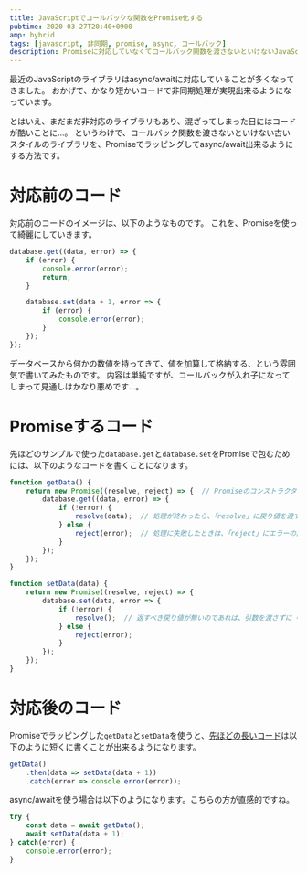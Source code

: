 ```yaml
---
title: JavaScriptでコールバックな関数をPromise化する
pubtime: 2020-03-27T20:40+0900
amp: hybrid
tags: [javascript, 非同期, promise, async, コールバック]
description: Promiseに対応していなくてコールバック関数を渡さないといけないJavaScriptの関数を、async/awaitで呼び出せるようにPromise化する方法です。
---
```


最近のJavaScriptのライブラリはasync/awaitに対応していることが多くなってきました。
おかげで、かなり短かいコードで非同期処理が実現出来るようになっています。

とはいえ、まだまだ非対応のライブラリもあり、混ざってしまった日にはコードが酷いことに…。
というわけで、コールバック関数を渡さないといけない古いスタイルのライブラリを、Promiseでラッピングしてasync/await出来るようにする方法です。


# 対応前のコード
対応前のコードのイメージは、以下のようなものです。
これを、Promiseを使って綺麗にしていきます。

``` javascript
database.get((data, error) => {
    if (error) {
        console.error(error);
        return;
    }

    database.set(data + 1, error => {
        if (error) {
            console.error(error);
        }
    });
});
```

データベースから何かの数値を持ってきて、値を加算して格納する、という雰囲気で書いてみたものです。
内容は単純ですが、コールバックが入れ子になってしまって見通しはかなり悪めです…。


# Promiseするコード
先ほどのサンプルで使った`database.get`と`database.set`をPromiseで包むためには、以下のようなコードを書くことになります。

``` javascript
function getData() {
    return new Promise((resolve, reject) => {  // Promiseのコンストラクタを使って「resolve」と「reject」を作る
        database.get((data, error) => {
            if (!error) {
                resolve(data);  // 処理が終わったら、「resolve」に戻り値を渡す
            } else {
                reject(error);  // 処理に失敗したときは、「reject」にエラーの内容を渡す
            }
        });
    });
}

function setData(data) {
    return new Promise((resolve, reject) => {
        database.set(data, error => {
            if (!error) {
                resolve();  // 返すべき戻り値が無いのであれば、引数を渡さずに「resolve」を呼び出す
            } else {
                reject(error);
            }
        });
    });
}
```


# 対応後のコード
Promiseでラッピングした`getData`と`setData`を使うと、[先ほどの長いコード](#対応前のコード)は以下のように短くに書くことが出来るようになります。

``` javascript
getData()
    .then(data => setData(data + 1))
    .catch(error => console.error(error));
```

async/awaitを使う場合は以下のようになります。こちらの方が直感的ですね。

``` javascript
try {
    const data = await getData();
    await setData(data + 1);
} catch(error) {
    console.error(error);
}
```
